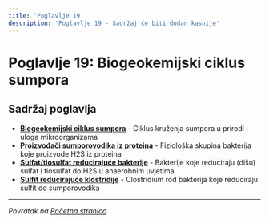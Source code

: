 ```yaml
---
title: 'Poglavlje 19'
description: 'Poglavlje 19 - Sadržaj će biti dodan kasnije'
---
```


# Poglavlje 19: Biogeokemijski ciklus sumpora

## Sadržaj poglavlja

- **[Biogeokemijski ciklus sumpora](/poglavlje-19/biogeokemijski-ciklus-sumpora)** - Ciklus kruženja sumpora u prirodi i uloga mikroorganizama
- **[Proizvođači sumporovodika iz proteina](/poglavlje-19/proizvodaci-sumporovodika-iz-proteina)** - Fiziološka skupina bakterija koje proizvode H2S iz proteina
- **[Sulfat/tiosulfat reducirajuće bakterije](/poglavlje-19/sulfat-i-tiosulfat-reducirajuce-bakterije)** - Bakterije koje reduciraju (dišu) sulfat i tiosulfat do H2S u anaerobnim uvjetima
- **[Sulfit reducirajuće klostridije](/poglavlje-19/sulfit-reducirajuce-klostridije)** - Clostridium rod bakterija koje reduciraju sulfit do sumporovodika

---

*Povratak na [Početna stranica](/)*
